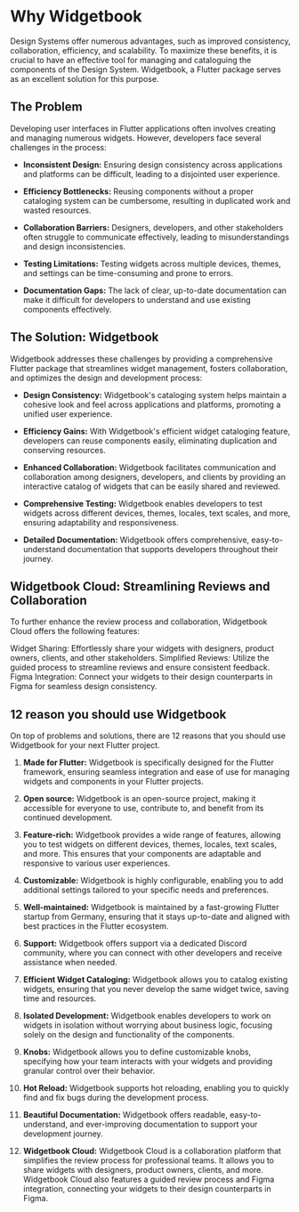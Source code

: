 # Why Widgetbook

Design Systems offer numerous advantages, such as improved consistency, collaboration, efficiency, and scalability. To maximize these benefits, it is crucial to have an effective tool for managing and cataloguing the components of the Design System.
Widgetbook, a Flutter package serves as an excellent solution for this purpose.

## The Problem

Developing user interfaces in Flutter applications often involves creating and managing numerous widgets. However, developers face several challenges in the process:

- **Inconsistent Design:** Ensuring design consistency across applications and platforms can be difficult, leading to a disjointed user experience.

- **Efficiency Bottlenecks:** Reusing components without a proper cataloging system can be cumbersome, resulting in duplicated work and wasted resources.

- **Collaboration Barriers:** Designers, developers, and other stakeholders often struggle to communicate effectively, leading to misunderstandings and design inconsistencies.

- **Testing Limitations:** Testing widgets across multiple devices, themes, and settings can be time-consuming and prone to errors.

- **Documentation Gaps:** The lack of clear, up-to-date documentation can make it difficult for developers to understand and use existing components effectively.

## The Solution: Widgetbook

Widgetbook addresses these challenges by providing a comprehensive Flutter package that streamlines widget management, fosters collaboration, and optimizes the design and development process:

- **Design Consistency:** Widgetbook's cataloging system helps maintain a cohesive look and feel across applications and platforms, promoting a unified user experience.

- **Efficiency Gains:** With Widgetbook's efficient widget cataloging feature, developers can reuse components easily, eliminating duplication and conserving resources.

- **Enhanced Collaboration:** Widgetbook facilitates communication and collaboration among designers, developers, and clients by providing an interactive catalog of widgets that can be easily shared and reviewed.

- **Comprehensive Testing:** Widgetbook enables developers to test widgets across different devices, themes, locales, text scales, and more, ensuring adaptability and responsiveness.

- **Detailed Documentation:** Widgetbook offers comprehensive, easy-to-understand documentation that supports developers throughout their journey.

## Widgetbook Cloud: Streamlining Reviews and Collaboration

To further enhance the review process and collaboration, Widgetbook Cloud offers the following features:

Widget Sharing: Effortlessly share your widgets with designers, product owners, clients, and other stakeholders.
Simplified Reviews: Utilize the guided process to streamline reviews and ensure consistent feedback.
Figma Integration: Connect your widgets to their design counterparts in Figma for seamless design consistency.

## 12 reason you should use Widgetbook

On top of problems and solutions, there are 12 reasons that you should use Widgetbook for your next Flutter project.

1. **Made for Flutter:** Widgetbook is specifically designed for the Flutter framework, ensuring seamless integration and ease of use for managing widgets and components in your Flutter projects.

2. **Open source:** Widgetbook is an open-source project, making it accessible for everyone to use, contribute to, and benefit from its continued development.

3. **Feature-rich:** Widgetbook provides a wide range of features, allowing you to test widgets on different devices, themes, locales, text scales, and more. This ensures that your components are adaptable and responsive to various user experiences.

4. **Customizable:** Widgetbook is highly configurable, enabling you to add additional settings tailored to your specific needs and preferences.

5. **Well-maintained:** Widgetbook is maintained by a fast-growing Flutter startup from Germany, ensuring that it stays up-to-date and aligned with best practices in the Flutter ecosystem.

6. **Support:** Widgetbook offers support via a dedicated Discord community, where you can connect with other developers and receive assistance when needed.

7. **Efficient Widget Cataloging:** Widgetbook allows you to catalog existing widgets, ensuring that you never develop the same widget twice, saving time and resources.

8. **Isolated Development:** Widgetbook enables developers to work on widgets in isolation without worrying about business logic, focusing solely on the design and functionality of the components.

9. **Knobs:** Widgetbook allows you to define customizable knobs, specifying how your team interacts with your widgets and providing granular control over their behavior.

10. **Hot Reload:** Widgetbook supports hot reloading, enabling you to quickly find and fix bugs during the development process.

11. **Beautiful Documentation:** Widgetbook offers readable, easy-to-understand, and ever-improving documentation to support your development journey.

12. **Widgetbook Cloud:** Widgetbook Cloud is a collaboration platform that simplifies the review process for professional teams. It allows you to share widgets with designers, product owners, clients, and more. Widgetbook Cloud also features a guided review process and Figma integration, connecting your widgets to their design counterparts in Figma.

